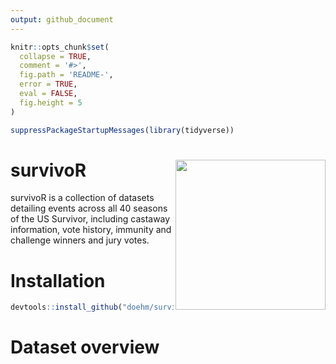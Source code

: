 ```yaml
---
output: github_document
---
```


<!-- README.md is generate from README.Rmd. Please edit that file -->

```r
knitr::opts_chunk$set(
  collapse = TRUE,
  comment = '#>',
  fig.path = 'README-',
  error = TRUE,
  eval = FALSE,
  fig.height = 5
)

suppressPackageStartupMessages(library(tidyverse))
```

# survivoR <img src='inst/images/hex.png' align="right" height="240" />

survivoR is a collection of datasets detailing events across all 40 seasons of the US Survivor, including castaway information, vote history, immunity and challenge winners and jury votes.

# Installation

```r
devtools::install_github("doehm/survivoR")
```


# Dataset overview

